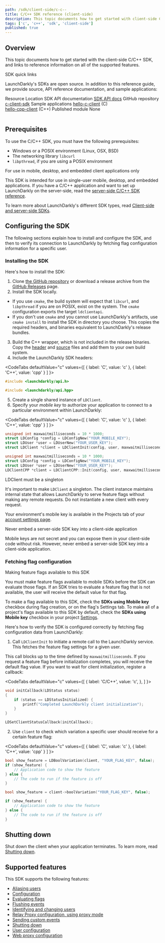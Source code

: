 ```yaml
---
path: /sdk/client-side/c-c--
title: C/C++ SDK reference (client-side)
description: This topic documents how to get started with client-side C/C++ SDK, and links to reference information on all of the supported features.
tags: ['c', 'c++', 'sdk', 'client-side']
published: true
---
```


## Overview

This topic documents how to get started with the client-side C/C++ SDK, and links to reference information on all of the supported features.

<Callout intent="primary">
<CalloutTitle>SDK quick links</CalloutTitle>
<CalloutDescription>

LaunchDarkly's SDKs are open source. In addition to this reference guide, we provide source, API reference documentation, and sample applications:

<Table>
  <TableHeader>
    <TableHeadCell>Resource</TableHeadCell>
    <TableHeadCell>Location</TableHeadCell>
  </TableHeader>
  <TableBody>
    <TableRow>
      <TableCell>SDK API documentation</TableCell>
      <TableCell><a href="https://launchdarkly.github.io/c-client-sdk/">SDK API docs</a></TableCell>
    </TableRow>
    <TableRow>
      <TableCell>GitHub repository</TableCell>
      <TableCell><a href="https://github.com/launchdarkly/c-client-sdk">c-client-sdk</a></TableCell>
    </TableRow>
    <TableRow>
      <TableCell>Sample applications</TableCell>
      <TableCell><a href="https://github.com/launchdarkly/hello-c-client">hello-c-client</a> (C)<br/> <a href="https://github.com/launchdarkly/hello-cpp-client">hello-cpp-client</a> (C++)</TableCell>
    </TableRow>
    <TableRow>
      <TableCell>Published module</TableCell>
      <TableCell>None</TableCell>
    </TableRow>
  </TableBody>
</Table>

</CalloutDescription>
</Callout>

## Prerequisites

To use the C/C++ SDK, you must have the following prerequisites:

* Windows or a POSIX environment (Linux, OSX, BSD)
* The networking library `libcurl`
* `libpthread`, if you are using a POSIX environment

<Callout intent="info">
<CalloutTitle>For use in mobile, desktop, and embedded client applications only</CalloutTitle>
<CalloutDescription>

This SDK is intended for use in single-user mobile, desktop, and embedded applications. If you have a C/C++ application and want to set up LaunchDarkly on the server-side, read the [server-side C/C++  SDK reference](/sdk/server-side/c-c--).

To learn more about LaunchDarkly's different SDK types, read [Client-side and server-side SDKs](/sdk/concepts/client-side-server-side).

</CalloutDescription>
</Callout>

## Configuring the SDK

The following sections explain how to install and configure the SDK, and then to verify its connection to LaunchDarkly by fetching flag configuration information for a specific user.

### Installing the SDK

Here's how to install the SDK:

1. Clone [the GitHub repository](https://github.com/launchdarkly/c-client-sdk) or download a release archive from the [GitHub Releases](https://github.com/launchdarkly/c-client-sdk/releases) page.
2. Install the SDK locally.
 * If you use `cmake`, the build system will expect that `libcurl`, and `libpthread` if you are on POSIX, exist on the system. The `cmake` configuration exports the target `ldclientapi`.
 * If you don't use `cmake` and you cannot use LaunchDarkly's artifacts, use `cmake install` to install the SDK in directory you choose. This copies the required headers, and binaries equivalent to LaunchDarkly's release bundles.
3. Build the C++ wrapper, which is not included in the release binaries. Copy the [header](https://github.com/launchdarkly/c-client-sdk/blob/master/cpp/include/launchdarkly/api.hpp) and [source](https://github.com/launchdarkly/c-client-sdk/blob/master/cpp/api.cpp) files and add them to your own build system.
4. Include the LaunchDarkly SDK headers:

<CodeTabs
  defaultValue="c"
  values={[
    { label: 'C', value: 'c' },
    { label: 'C++', value: 'cpp' }
  ]
}>
<CodeTabItem value="c">

```c
#include <launchdarkly/api.h>
```

</CodeTabItem>
<CodeTabItem value="cpp">

```c
#include <launchdarkly/api.hpp>
```

</CodeTabItem>
</CodeTabs>

5. Create a single shared instance of `LDClient`.
6. Specify your *mobile key* to authorize your application to connect to a particular environment within LaunchDarkly:

<CodeTabs
  defaultValue="c"
  values={[
    { label: 'C', value: 'c' },
    { label: 'C++', value: 'cpp' }
  ]
}>

<CodeTabItem value="c">

```c
unsigned int maxwaitmilliseconds = 10 * 1000;
struct LDConfig *config = LDConfigNew("YOUR_MOBILE_KEY");
struct LDUser *user = LDUserNew("YOUR_USER_KEY");
struct LDClient *client = LDClientInit(config, user, maxwaitmilliseconds);
```

</CodeTabItem>

<CodeTabItem value="cpp">

```cpp
unsigned int maxwaitmilliseconds = 10 * 1000;
struct LDConfig *config = LDConfigNew("YOUR_MOBILE_KEY");
struct LDUser *user = LDUserNew("YOUR_USER_KEY");
LDClientCPP *client = LDClientCPP::Init(config, user, maxwaitmilliseconds);
```

</CodeTabItem>
</CodeTabs>

<Callout intent="alert">
<CalloutTitle>LDClient must be a singleton</CalloutTitle>
<CalloutDescription>

It's important to make `LDClient` a singleton. The client instance maintains internal state that allows LaunchDarkly to serve feature flags without making any remote requests. Do not instantiate a new client with every request.

</CalloutDescription>
</Callout>

Your environment's mobile key is available in the Projects tab of your [account settings page](https://app.launchdarkly.com/settings#/projects). 

<Callout intent="alert">
<CalloutTitle>Never embed a server-side SDK key into a client-side application</CalloutTitle>
<CalloutDescription>

Mobile keys are not secret and you can expose them in your client-side code without risk. However, never embed a server-side SDK key into a client-side application.

</CalloutDescription>
</Callout>

### Fetching flag configuration

<Callout intent="alert">
<CalloutTitle>Making feature flags available to this SDK</CalloutTitle>
<CalloutDescription>

You must make feature flags available to mobile SDKs before the SDK can evaluate those flags. If an SDK tries to evaluate a feature flag that is not available, the user will receive the default value for that flag.

To make a flag available to this SDK, check the **SDKs using Mobile key** checkbox during flag creation, or on the flag's Settings tab. To make all of a project's flags available to this SDK by default, check the **SDKs using Mobile key** checkbox in your project [Settings](https://app.launchdarkly.com/settings/projects).

</CalloutDescription>
</Callout>

Here's how to verify the SDK is configured correctly by fetching flag configuration data from LaunchDarkly:

1. Call `LDClientInit` to initiate a remote call to the LaunchDarkly service. This fetches the feature flag settings for a given user.

 This call blocks up to the time defined by `maxwaitmilliseconds`. If you request a feature flag before initialization completes, you will receive the default flag value. If you want to wait for client initialization, register a callback:

<CodeTabs
  defaultValue="c"
  values={[
    { label: 'C/C++', value: 'c', },
  ]
}>
<CodeTabItem value="c">

```c
void initCallback(LDStatus status)
{
    if (status == LDStatusInitialized) {
        printf("Completed LaunchDarkly client initialization");
    }
}

LDSetClientStatusCallback(initCallback);
```

</CodeTabItem>
</CodeTabs>

2. Use `client` to check which variation a specific user should receive for a certain feature flag:

<CodeTabs
  defaultValue="c"
  values={[
    { label: 'C', value: 'c' },
    { label: 'C++', value: 'cpp' }
  ]
}>
<CodeTabItem value="c">

```c
bool show_feature = LDBoolVariation(client, "YOUR_FLAG_KEY", false);
if (show_feature) {
    // Application code to show the feature
} else {
    // The code to run if the feature is off
}
```

</CodeTabItem>

<CodeTabItem value="cpp">

```cpp
bool show_feature = client->boolVariation("YOUR_FLAG_KEY", false);

if (show_feature) {
    // Application code to show the feature
} else {
    // The code to run if the feature is off
}
```

</CodeTabItem>
</CodeTabs>

## Shutting down

Shut down the client when your application terminates. To learn more, read [Shutting down](/sdk/features/shutdown#cc-client-side).

## Supported features

This SDK supports the following features:

* [Aliasing users](/sdk/features/aliasing-users#cc-client-side)
* [Configuration](/sdk/features/config#cc-client-side)
* [Evaluating flags](/sdk/features/evaluating#cc-client-side)
* [Flushing events](/sdk/features/flush#cc-client-side)
* [Identifying and changing users](/sdk/features/identify#cc-client-side)
* [Relay Proxy configuration, using proxy mode](/sdk/features/relay-proxy-configuration/proxy-mode#cc-client-side)
* [Sending custom events](/sdk/features/events#cc-client-side)
* [Shutting down](/sdk/features/shutdown#cc-client-side)
* [User configuration](/sdk/features/user-config#cc-client-side)
* [Web proxy configuration](/sdk/features/web-proxy#cc-client-side)
